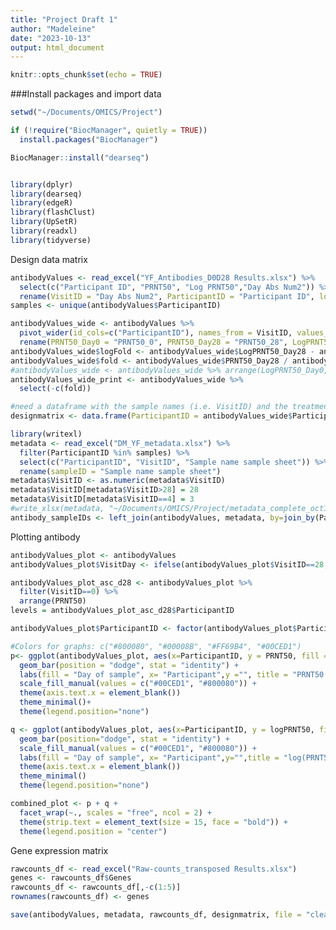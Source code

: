 ```yaml
---
title: "Project Draft 1"
author: "Madeleine"
date: "2023-10-13"
output: html_document
---
```


```r
knitr::opts_chunk$set(echo = TRUE)
```

###Install packages and import data
```r
setwd("~/Documents/OMICS/Project")

if (!require("BiocManager", quietly = TRUE))
  install.packages("BiocManager")

BiocManager::install("dearseq")


library(dplyr)
library(dearseq)
library(edgeR)
library(flashClust)
library(UpSetR)
library(readxl)
library(tidyverse)

```



Design data matrix
```r
antibodyValues <- read_excel("YF_Antibodies_D0D28 Results.xlsx") %>% 
  select(c("Participant ID", "PRNT50", "Log PRNT50","Day Abs Num2")) %>% 
  rename(VisitID = "Day Abs Num2", ParticipantID = "Participant ID", logPRNT50 = "Log PRNT50") 
samples <- unique(antibodyValues$ParticipantID)

antibodyValues_wide <- antibodyValues %>% 
  pivot_wider(id_cols=c("ParticipantID"), names_from = VisitID, values_from = c("PRNT50", "logPRNT50")) %>% 
  rename(PRNT50_Day0 = "PRNT50_0", PRNT50_Day28 = "PRNT50_28", LogPRNT50_Day0 = "logPRNT50_0", LogPRNT50_Day28 = "logPRNT50_28")
antibodyValues_wide$logFold <- antibodyValues_wide$LogPRNT50_Day28 - antibodyValues_wide$LogPRNT50_Day0
antibodyValues_wide$fold <- antibodyValues_wide$PRNT50_Day28 / antibodyValues_wide$PRNT50_Day0
#antibodyValues_wide <- antibodyValues_wide %>% arrange(LogPRNT50_Day0, PRNT50_Day0)
antibodyValues_wide_print <- antibodyValues_wide %>% 
  select(-c(fold))

#need a dataframe with the sample names (i.e. VisitID) and the treatment group assignment
designmatrix <- data.frame(ParticipantID = antibodyValues_wide$ParticipantID, day28logPRNT50 = antibodyValues_wide$LogPRNT50_Day28, day0logprnt50 = antibodyValues_wide$LogPRNT50_Day0)
```

```r
library(writexl)
metadata <- read_excel("DM_YF_metadata.xlsx") %>% 
  filter(ParticipantID %in% samples) %>% 
  select(c("ParticipantID", "VisitID", "Sample name sample sheet")) %>% 
  rename(sampleID = "Sample name sample sheet")
metadata$VisitID <- as.numeric(metadata$VisitID)
metadata$VisitID[metadata$VisitID>28] = 28 
metadata$VisitID[metadata$VisitID==4] = 3
#write_xlsx(metadata, "~/Documents/OMICS/Project/metadata_complete_oct18.xlsx")
antibody_sampleIDs <- left_join(antibodyValues, metadata, by=join_by(ParticipantID, VisitID)) 
```

Plotting antibody 
```r
antibodyValues_plot <- antibodyValues
antibodyValues_plot$VisitDay <- ifelse(antibodyValues_plot$VisitID==28, "Day 28", "Day 0")

antibodyValues_plot_asc_d28 <- antibodyValues_plot %>% 
  filter(VisitID==0) %>%
  arrange(PRNT50)
levels = antibodyValues_plot_asc_d28$ParticipantID

antibodyValues_plot$ParticipantID <- factor(antibodyValues_plot$ParticipantID, levels = levels)

#Colors for graphs: c("#800080", "#00008B", "#FF69B4", "#00CED1")
p<- ggplot(antibodyValues_plot, aes(x=ParticipantID, y = PRNT50, fill = VisitDay)) + 
  geom_bar(position = "dodge", stat = "identity") + 
  labs(fill = "Day of sample", x= "Participant",y ="", title = "PRNT50 values at day 0 and day 28")+
  scale_fill_manual(values = c("#00CED1", "#800080")) +
  theme(axis.text.x = element_blank())
  theme_minimal()+
  theme(legend.position="none")

q <- ggplot(antibodyValues_plot, aes(x=ParticipantID, y = logPRNT50, fill = VisitDay)) + 
  geom_bar(position="dodge", stat = "identity") +
  scale_fill_manual(values = c("#00CED1", "#800080")) +
  labs(fill = "Day of sample", x= "Participant",y="",title = "log(PRNT50) values at day 0 and day 28")+
  theme(axis.text.x = element_blank())
  theme_minimal()
  theme(legend.position="none")

combined_plot <- p + q +
  facet_wrap(~., scales = "free", ncol = 2) +
  theme(strip.text = element_text(size = 15, face = "bold")) +
  theme(legend.position = "center")
```


Gene expression matrix 
```r
rawcounts_df <- read_excel("Raw-counts_transposed Results.xlsx")
genes <- rawcounts_df$Genes
rawcounts_df <- rawcounts_df[,-c(1:5)]
rownames(rawcounts_df) <- genes

```

```r
save(antibodyValues, metadata, rawcounts_df, designmatrix, file = "cleandata.rdata")
```
